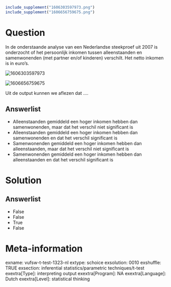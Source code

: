 ```r
include_supplement("1606303597973.png")
include_supplement("1606656759675.png")
```

Question
========
In de onderstaande analyse van een Nederlandse steekproef uit 2007 is
onderzocht of het persoonlijk inkomen tussen alleenstaanden en
samenwonenden (met partner en/of kinderen) verschilt. Het netto inkomen
is in euro’s.  
  
<img src="1606303597973.png" class="fr-fic fr-dii tvcss_2"
alt="1606303597973" />  
  
  
  
  
<img src="1606656759675.png" class="fr-fic fr-dii tvcss_3"
alt="1606656759675" />  
  
Uit de output kunnen we aflezen dat ....

Answerlist
----------
* Alleenstaanden gemiddeld een hoger inkomen hebben dan samenwonenden,
  maar dat het verschil niet significant is
* Alleenstaanden gemiddeld een hoger inkomen hebben dan samenwonenden en
  dat het verschil significant is
* Samenwonenden gemiddeld een hoger inkomen hebben dan alleenstaanden,
  maar dat het verschil niet significant is
* Samenwonenden gemiddeld een hoger inkomen hebben dan alleenstaanden en
  dat het verschil significant is

Solution
========










Answerlist
----------
* False
* False
* True
* False

Meta-information
================
exname: vufsw-t-test-1323-nl
extype: schoice
exsolution: 0010
exshuffle: TRUE
exsection: inferential statistics/parametric techniques/t-test
exextra[Type]: interpreting output
exextra[Program]: NA
exextra[Language]: Dutch
exextra[Level]: statistical thinking

